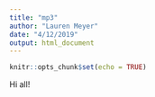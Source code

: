 ```yaml
---
title: "mp3"
author: "Lauren Meyer"
date: "4/12/2019"
output: html_document
---
```


```r
knitr::opts_chunk$set(echo = TRUE)
```

Hi all!
